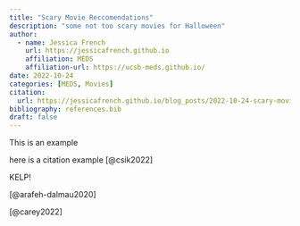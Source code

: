 ```yaml
---
title: "Scary Movie Reccomendations"
description: "some not too scary movies for Halloween"
author: 
  - name: Jessica French 
    url: https://jessicafrench.github.io
    affiliation: MEDS
    affiliation-url: https://ucsb-meds.github.io/
date: 2022-10-24
categories: [MEDS, Movies]
citation: 
  url: https://jessicafrench.github.io/blog_posts/2022-10-24-scary-movies
bibliography: references.bib
draft: false
---
```


This is an example

here is a citation example [@csik2022]

KELP!

[@arafeh-dalmau2020]

[@carey2022]
